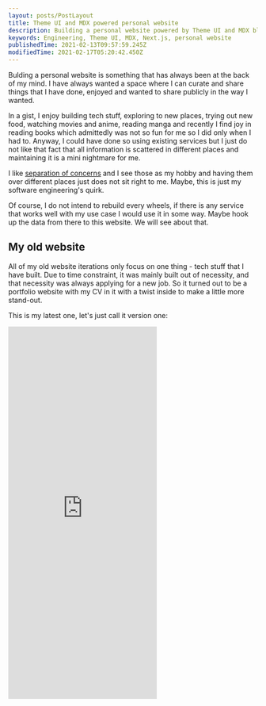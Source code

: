 ```yaml
---
layout: posts/PostLayout
title: Theme UI and MDX powered personal website
description: Building a personal website powered by Theme UI and MDX blogging
keywords: Engineering, Theme UI, MDX, Next.js, personal website
publishedTime: 2021-02-13T09:57:59.245Z
modifiedTime: 2021-02-17T05:20:42.450Z
---
```


Bulding a personal website is something that has always been at the back of my
mind. I have always wanted a space where I can curate and share things that I
have done, enjoyed and wanted to share publicly in the way I wanted.

In a gist, I enjoy building tech stuff, exploring to new places, trying out new
food, watching movies and anime, reading manga and recently I find joy in
reading books which admittedly was not so fun for me so I did only when I had
to. Anyway, I could have done so using existing services but I just do not like
that fact that all information is scattered in different places and maintaining
it is a mini nightmare for me.

I like
[separation of concerns](https://en.wikipedia.org/wiki/Separation_of_concerns)
and I see those as my hobby and having them over different places just does not
sit right to me. Maybe, this is just my software engineering's quirk.

Of course, I do not intend to rebuild every wheels, if there is any service that
works well with my use case I would use it in some way. Maybe hook up the data
from there to this website. We will see about that.

## My old website

All of my old website iterations only focus on one thing - tech stuff that I
have built. Due to time constraint, it was mainly built out of necessity, and
that necessity was always applying for a new job. So it turned out to be a
portfolio website with my CV in it with a twist inside to make a little more
stand-out.

This is my latest one, let's just call it version one:

<Container>
  <iframe
    style={{ width: "100%" }}
    height="751"
    frameBorder="no"
    loading="lazy"
    title="Narudom | Software Engineer"
    src="https://codepen.io/bapairaew/embed/QeBmQV?height=751&theme-id=light&default-tab=result"
  />
</Container>

And you can still visit it here: https://bapairaew.github.io/ (probably).

This is built with only HTML and CSS or rather [Pug](https://pugjs.org/) and
[Stylus](https://www.stylus.com/). My context back then was that I found the
versions before (version zero and its predecessors) was not so intuitive as
there was too many animation inside and overall aesthetic was off. There was not
much thought behind. I do not have the record of it but you can imagine a
typical CV splited into multiple sections. When you scroll into each section
there was always animation accompanying you. Over there, you would have to wait
for the animation to finish to read the content and since there was always
something moving, it was too distracting to focus on reading. It was dubious but
it did land me a job.

There was more thought for the one above. I wanted it to be simple and
straightforward. I assume that the main users would be recruiters and hiring
managers. I learned that they looked for a slightly differnt information but
both of them looked for the experience and tech stack that I can use. So those
are shown in no-nonsense way, it probably takes you less than half a minute to
know where I worked and what tools I used. Hiring managers would be more
interested to know more about the details of some of the projects so it was not
shown only when it was needed through a click.

So that was the general concept. Simple enough. But I need a twist to make it
more interesting so I opted myself trying to build it without any JavaScript and
images. I had seen a lot of those in Codepen and Twitter and I did not think it
was too complicated to do so.

I was quite happy with the result but still it was not something that I wanted
to build.

## My new website

Now I am in transition to a new job which I have not found yet. So I have some
time to properly build this. Version Two. I looked around in different places -
[Awwwards](https://www.awwwards.com/), tech people's twitter, software house
websites, designer and design firm websites, and also corporate websties. There
are a lot out there but mostly they are either too complicated or too "fancy" to
that point that it was not really usable and ultimately does not suit my use
case.

My intention is to build a personal space which covers the following aspects

- **Projects portfolio** to show case my works I have done
- **Blog posts** to write my random thought on random things
- **Photography** to share the photos of the places that I have been
- **Reviews** to record things that I have consumed (food, places, movies,
  books, etc)

I like [Shu Ding](https://shud.in/) and [Lee Robinson](https://leerob.io/)
website for its simplicity which the later has
[his website open-sourced](https://github.com/leerob/leerob.io). So I took some
inspiration from these to build my own.

### Writing

So my portfolio and blog posts need to be written alright.
[MDX](https://mdxjs.com/) is my choice for this. It is simple and extensible
enough to be able to handle whatever idea I can forsee I would have thanks to
JSX support.

[Theme UI](https://theme-ui.com/) has almost completed out-of-the-box MDX
support that I need. The gap is filled by
[@next/mdx](https://www.npmjs.com/package/@next/mdx),
[next-mdx-enhanced](https://github.com/hashicorp/next-mdx-enhanced), and
[next-seo](https://github.com/garmeeh/next-seo). This first one helps me with
integration with my React Framework choice, [Next.js](https://nextjs.org/). If
you have not tried Next.js, go check it out. It is awesome. The last two helps
with metadata and SEO for each post. SEO is not my priority but the fact that I
can save all metadata (like title, published data, tags) in one place is great.

This is how a blog post looks like:

```
---
layout: layouts/AwesomeLayout
title: This is the title
description: This is the description
keywords: tags, more tags, even more tags
publishedTime: 2021-02-13T09:57:59.245Z
---

This is the body.

```

Not sure about you but this looks quite neat to me.

### Photography

Writing/blog is quite straightforward. Everyone is doing it, so, I will have
just to follow them. But how should I approach photos? I do not really want to
have a metadata file to pair with every photos that I have. That would be quite
painful to maintain. Thankfully, there is this
[Exif](https://en.wikipedia.org/wiki/Exif) which stores metadata for each
photo - camera, lens, date time, and even location. This is perfect for me since
I only want to show when, where and maybe how this photo is taken. I can just
show this data! [exifr](https://github.com/MikeKovarik/exifr) can help me with
extracting the data but unfortunately and exceptedly the location data is saved
in latitude and longitude so I cannot really get the name of the place without
turning this data into a place name somehow.

I could use a location-based API for this.
[Google Place API](https://developers.google.com/places/web-service/overview)
could do the job but I do not want to overcomplicate things for now since I am
still not sure how to store the place data properly. Hence, I will just go with
manual way. [macOS Photos](https://www.apple.com/sg/macos/photos/) app actually
shows place name from the coordinate data for you. So, for now, I just
copy-paste that into `ImageDescription` field so the code can just pick up from
there. Did not take me that long to do so I am okay with this meanwhile.

## What's next

So I am kind of good with writing and photo bits already so what left is
movies/books/food/places/etc reviews which I planned to use existing service
like [IMDB](https://imdb.com/) to do so people can find me from other places as
well. But unfortunately, their API is quite lacking or not free so I am not sure
yet how to go with this yet. Therefore, I will just let my future self handle it
for now.

Another thing, I want to do is upgrade this website aesthetic. While I am very
happy with the minimal and clean look-and-feel but it lacks a certain character
in it. I think I might be able to do better but I do not have any idea how yet.
So I will also let this under my future self's care.

## It is open source!

Well, why not, right?

You can have a look at the code here https://github.com/bapairaew. Any comments
or feedbacks are always appreciated :).

---

## Update

Actually, I found an unpublished iteration of version one. Plenty of animations
but not as much as version zero.

<Container>
  <iframe
    style={{ width: "100%" }}
    height="751"
    frameBorder="no"
    loading="lazy"
    title="Narudom | Software Engineer"
    src="https://codepen.io/bapairaew/embed/EBWBxp?height=751&theme-id=light&default-tab=result"
  />
</Container>
